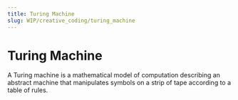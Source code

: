 ```yaml
---
title: Turing Machine
slug: WIP/creative_coding/turing_machine
---
```



# Turing Machine

<Suspense>
  <Preview />
</Suspense>
A Turing machine is a mathematical model of computation describing an abstract machine
that manipulates symbols on a strip of tape according to a table of rules.
